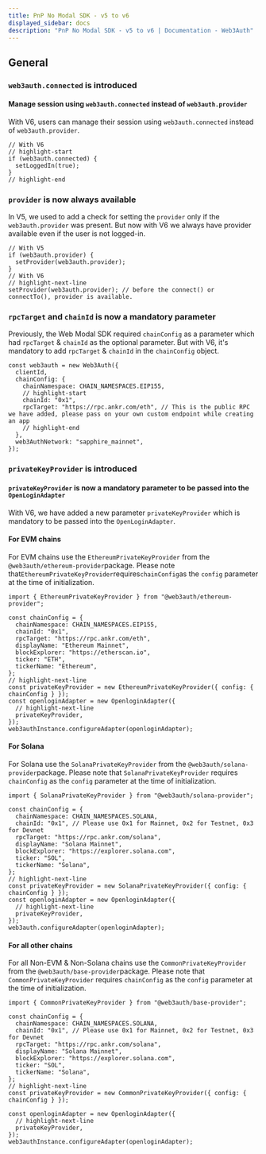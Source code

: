 ```yaml
---
title: PnP No Modal SDK - v5 to v6
displayed_sidebar: docs
description: "PnP No Modal SDK - v5 to v6 | Documentation - Web3Auth"
---
```


## General

### `web3auth.connected` is introduced

#### Manage session using `web3auth.connected` instead of `web3auth.provider`

With V6, users can manage their session using `web3auth.connected` instead of `web3auth.provider`.

```tsx
// With V6
// highlight-start
if (web3auth.connected) {
  setLoggedIn(true);
}
// highlight-end
```

### `provider` is now always available

In V5, we used to add a check for setting the `provider` only if the `web3auth.provider` was present. But now with V6 we always have provider
available even if the user is not logged-in.

```tsx
// With V5
if (web3auth.provider) {
  setProvider(web3auth.provider);
}
// With V6
// highlight-next-line
setProvider(web3auth.provider); // before the connect() or connectTo(), provider is available.
```

### `rpcTarget` and `chainId` is now a mandatory parameter

Previously, the Web Modal SDK required `chainConfig` as a parameter which had `rpcTarget` & `chainId` as the optional parameter. But with V6, it's
mandatory to add `rpcTarget` & `chainId` in the `chainConfig` object.

```tsx
const web3auth = new Web3Auth({
  clientId,
  chainConfig: {
    chainNamespace: CHAIN_NAMESPACES.EIP155,
    // highlight-start
    chainId: "0x1",
    rpcTarget: "https://rpc.ankr.com/eth", // This is the public RPC we have added, please pass on your own custom endpoint while creating an app
    // highlight-end
  },
  web3AuthNetwork: "sapphire_mainnet",
});
```

### `privateKeyProvider` is introduced

#### `privateKeyProvider` is now a mandatory parameter to be passed into the `OpenLoginAdapter`

With V6, we have added a new parameter `privateKeyProvider` which is mandatory to be passed into the `OpenLoginAdapter`.

#### For EVM chains

For EVM chains use the `EthereumPrivateKeyProvider` from the `@web3auth/ethereum-provider`package. Please note
that`EthereumPrivateKeyProvider`requires`chainConfig`as the `config` parameter at the time of initialization.

```tsx
import { EthereumPrivateKeyProvider } from "@web3auth/ethereum-provider";

const chainConfig = {
  chainNamespace: CHAIN_NAMESPACES.EIP155,
  chainId: "0x1",
  rpcTarget: "https://rpc.ankr.com/eth",
  displayName: "Ethereum Mainnet",
  blockExplorer: "https://etherscan.io",
  ticker: "ETH",
  tickerName: "Ethereum",
};
// highlight-next-line
const privateKeyProvider = new EthereumPrivateKeyProvider({ config: { chainConfig } });
const openloginAdapter = new OpenloginAdapter({
  // highlight-next-line
  privateKeyProvider,
});
web3authInstance.configureAdapter(openloginAdapter);
```

#### For Solana

For Solana use the `SolanaPrivateKeyProvider` from the `@web3auth/solana-provider`package. Please note that `SolanaPrivateKeyProvider` requires
`chainConfig` as the `config` parameter at the time of initialization.

```tsx
import { SolanaPrivateKeyProvider } from "@web3auth/solana-provider";

const chainConfig = {
  chainNamespace: CHAIN_NAMESPACES.SOLANA,
  chainId: "0x1", // Please use 0x1 for Mainnet, 0x2 for Testnet, 0x3 for Devnet
  rpcTarget: "https://rpc.ankr.com/solana",
  displayName: "Solana Mainnet",
  blockExplorer: "https://explorer.solana.com",
  ticker: "SOL",
  tickerName: "Solana",
};
// highlight-next-line
const privateKeyProvider = new SolanaPrivateKeyProvider({ config: { chainConfig } });
const openloginAdapter = new OpenloginAdapter({
  // highlight-next-line
  privateKeyProvider,
});
web3auth.configureAdapter(openloginAdapter);
```

#### For all other chains

For all Non-EVM & Non-Solana chains use the `CommonPrivateKeyProvider` from the `@web3auth/base-provider`package. Please note that
`CommonPrivateKeyProvider` requires `chainConfig` as the `config` parameter at the time of initialization.

```tsx
import { CommonPrivateKeyProvider } from "@web3auth/base-provider";

const chainConfig = {
  chainNamespace: CHAIN_NAMESPACES.SOLANA,
  chainId: "0x1", // Please use 0x1 for Mainnet, 0x2 for Testnet, 0x3 for Devnet
  rpcTarget: "https://rpc.ankr.com/solana",
  displayName: "Solana Mainnet",
  blockExplorer: "https://explorer.solana.com",
  ticker: "SOL",
  tickerName: "Solana",
};
// highlight-next-line
const privateKeyProvider = new CommonPrivateKeyProvider({ config: { chainConfig } });

const openloginAdapter = new OpenloginAdapter({
  // highlight-next-line
  privateKeyProvider,
});
web3authInstance.configureAdapter(openloginAdapter);
```
